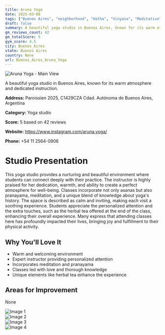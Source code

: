 ```yaml
---
title: Aruna Yoga
date: 2025-03-08
tags: ["Buenos Aires", "neighborhood", "Hatha", "Vinyasa", "Meditative", "welcoming", "calm", "Buenos Aires"]  
draft: false
summary: A beautiful yoga studio in Buenos Aires, known for its warm atmosphere and dedicated instruction.
gm_reviews_count: 42
gm_totalScore: 5
gym_score: 4.5
city: Buenos_Aires
state: Buenos Aires
country: None
url: Buenos_Aires_Aruna_Yoga
---
```


<div className="aspect-[16/9] relative my-8">
  <img 
    src="https://lh5.googleusercontent.com/p/AF1QipPWIY0OoL5tTOGAZGvgJC6dIGi88L2gfiCXMkN_=w1920-h1080-k-no"
    alt="Aruna Yoga - Main View"
    className="object-cover absolute inset-0 w-full h-full rounded-lg"
  />
</div>

A beautiful yoga studio in Buenos Aires, known for its warm atmosphere and dedicated instruction.

**Address:** Paroissien 2025, C1429CZA Cdad. Autónoma de Buenos Aires, Argentina

**Category:** Yoga studio

**Score:** 5 based on 42 reviews

**Website:** https://www.instagram.com/aruna.yoga/

**Phone:** +54 11 2564-0906

# Studio Presentation

This yoga studio provides a nurturing and beautiful environment where students can connect deeply with their practice. The instructor is highly praised for her dedication, warmth, and ability to create a perfect atmosphere for well-being. Classes incorporate not only asanas but also pranayama, meditation, and a unique blend of knowledge about yoga's history. The space is described as calm and inviting, making each visit a soothing experience. Students appreciate the personalized attention and the extra touches, such as the herbal tea offered at the end of the class, enhancing their overall experience. Many express that attending classes here has profoundly impacted their lives, bringing joy and fulfillment to their physical activity.

## Why You'll Love It

- Warm and welcoming environment
- Expert instructor providing personalized attention
- Incorporates meditation and pranayama
- Classes led with love and thorough knowledge
- Unique elements like herbal tea enhance the experience

## Areas for Improvement

None

<div className="grid grid-cols-1 xl:grid-cols-2 gap-4 my-8">
<div className="aspect-[4/3] relative"><img src="https://lh3.googleusercontent.com/p/AF1QipMl9NEeQ0LQ6l_2mH1HDwXEo7iTZ_q7u9Rknq_E=w1920-h1080-k-no" alt="Image 1" className="object-cover absolute inset-0 w-full h-full rounded-lg" /></div>
<div className="aspect-[4/3] relative"><img src="https://lh5.googleusercontent.com/p/AF1QipN_F0PaLYtkQZXlPDnog2G7l1dC5A3rfJkoQxqm=w1920-h1080-k-no" alt="Image 2" className="object-cover absolute inset-0 w-full h-full rounded-lg" /></div>
<div className="aspect-[4/3] relative"><img src="https://lh5.googleusercontent.com/p/AF1QipNj5i6B9HyMcgiLRWkhlBXVrdFr67QVeB32-r2l=w1920-h1080-k-no" alt="Image 3" className="object-cover absolute inset-0 w-full h-full rounded-lg" /></div>
<div className="aspect-[4/3] relative"><img src="https://lh5.googleusercontent.com/p/AF1QipP55HyZ92DNuYr8h1cb86kDCwquUAHPWOvrGTaC=w1920-h1080-k-no" alt="Image 4" className="object-cover absolute inset-0 w-full h-full rounded-lg" /></div>
</div>
